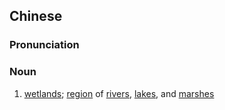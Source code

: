 ==Chinese==
{{zh-forms|s=水泽}}

===Pronunciation===
{{zh-pron
|m=shuǐzé
|c=seoi2 zaak6
|mn=qz:chúi-tia̍k/xm,zz:chúi-te̍k
|cat=n
}}

===Noun===
{{zh-noun}}

# [[wetlands]]; [[region]] of [[river]]s, [[lake]]s, and [[marsh]]es